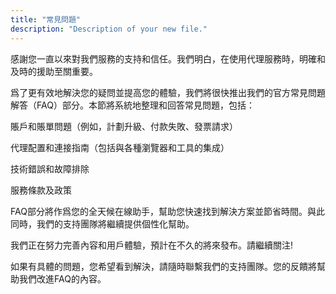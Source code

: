 ```yaml
---
title: "常見問題"
description: "Description of your new file."
---
```


感謝您一直以來對我們服務的支持和信任。我們明白，在使用代理服務時，明確和及時的援助至關重要。

爲了更有效地解決您的疑問並提高您的體驗，我們將很快推出我們的官方常見問題解答（FAQ）部分。本節將系統地整理和回答常見問題，包括：

賬戶和賬單問題（例如，計劃升級、付款失敗、發票請求）

代理配置和連接指南（包括與各種瀏覽器和工具的集成）

技術錯誤和故障排除

服務條款及政策

FAQ部分將作爲您的全天候在線助手，幫助您快速找到解決方案並節省時間。與此同時，我們的支持團隊將繼續提供個性化幫助。

我們正在努力完善內容和用戶體驗，預計在不久的將來發布。請繼續關注!

如果有具體的問題，您希望看到解決，請隨時聯繫我們的支持團隊。您的反饋將幫助我們改進FAQ的內容。